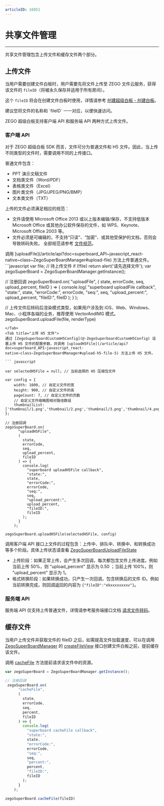 ```yaml
---
articleID: 16951
---
```



# 共享文件管理

- - -

共享文件管理包含上传文件和缓存文件两个部分。

## 上传文件

当用户需要创建文件白板时，用户需要先将文件上传至 ZEGO 文件云服务，获得该文件的 `fileID`（将被永久保存并适用于所有房间）。

这个 `fileID` 将会在创建文件白板时使用，详情请参考 [创建超级白板 - 创建白板](../Quick%20Start/create%20white%20board.mdx)。

<Note title="说明">
建议您将文件的名称和 `fileID` 一一对应，以便快速访问。
</Note>

ZEGO 超级白板支持客户端 API 和服务端 API 两种方式上传文件。

### 客户端 API

对于 ZEGO 超级白板 SDK 而言，文件可分为普通文件和 H5 文件。因此，当上传不同类型的文件时，需要调用不同的上传接口。

普通文件包含：

- PPT 演示文稿文件
- 文档类文件（Word/PDF）
- 表格类文件（Excel）
- 图片类文件（JPG/JPEG/PNG/BMP）
- 文本类文件（TXT）

<Warning title="注意">
上传的文件必须满足相应的规范：

- 文件请使用 Microsoft Office 2013 或以上版本编辑/保存，不支持低版本 Microsoft Office 或其他办公软件保存的文件，如 WPS、Keynote、Microsoft Office 2003 等。
- 文件必须是可编辑的，不支持“只读”、“加密”、或其他受保护的文档，否则会导致转码失败。
全部规范请参考 [文件规范](../Product%20Desc/Use%20restrictions/fileRule.mdx)。

</Warning>

<Tabs>
<Tab title="上传普通文件">
调用 [uploadFile](/article/api?doc=superboard_API~javascript_react-native~class~ZegoSuperBoardManager#upload-file) 方法上传普通文件。
```javascript
var file; // 待上传文件
if (!file) return alert('请先选择文件');
var zegoSuperBoard = ZegoSuperBoardManager.getInstance();

// 注册回调
zegoSuperBoard.on(
      "uploadFile",
      (
        state,
        errorCode,
        seq,
        upload_percent,
        fileID
      ) => {
        console.log(
          "superboard uploadFile callback",
          "state:",
          state,
          "errorCode:",
          errorCode,
          "seq:",
          seq,
          "upload_percent:",
          upload_percent,
          "fileID:",
          fileID
        );
      }
    );

// 上传文件后转码后渲染模式类型，如果用户涉及到 iOS、Web、Windows、Mac、小程序各端的业务，推荐使用 VectorAndIMG 模式。
zegoSuperBoard.uploadFile(file, renderType)
```
</Tab>
<Tab title="上传 H5 文件">
通过 [ZegoSuperboardCustomH5Config](@-ZegoSuperboardCustomH5Config) 设置上传 H5 文件的配置参数，并调用 [uploadH5File](/article/api?doc=superboard_API~javascript_react-native~class~ZegoSuperBoardManager#upload-h5-file-5) 方法上传 H5 文件。

``` javascript

var selectedH5File = null; // 当前选择的 H5 压缩包文件

var config = {
    width: 1600, // 自定义文件的宽
    height: 900, // 自定义文件的高
    pageCount: 7, // 自定义文件的页数
    // 自定义文件缩略图相对路径数组
    thumbnailList: ['thumbnail/1.png','thumbnail/2.png','thumbnail/3.png','thumbnail/4.png','thumbnail/5.png','thumbnail/6.png','thumbnail/7.png']
};

// 注册回调
zegoSuperBoard.on(
      "uploadH5File",
      (
        state,
        errorCode,
        seq,
        upload_percent,
        fileID
      ) => {
        console.log(
          "superboard uploadH5File callback",
          "state:",
          state,
          "errorCode:",
          errorCode,
          "seq:",
          seq,
          "upload_percent:",
          upload_percent,
          "fileID:",
          fileID
        );
      }
    );

zegoSuperBoard.uploadH5File(selectedH5File, config)
```
</Tab>
</Tabs>

调用客户端 API 接口上文件的过程包含：上传中、排队中、转换中、和转换成功等多个阶段。具体上传状态请查看 [ZegoSuperBoardUploadFileState](@-ZegoSuperBoardUploadFileState)

- 上传阶段：如果正常上传，会产生多次回调，每次都包含文件上传进度。例如当前上传 50%，则 "upload_percent" 显示为 0.50 ；当前上传 100%，则 "upload_percent" 显示为 1。
- 格式转换阶段：如果转换成功，只产生一次回调，包含转换后的文件 ID。例如当前转换完成，则回调返回的内容为 `{"fileID":"ekxxxxxxxxv"}`。

### 服务端 API

服务端 API 仅支持上传普通文件，详情请参考服务端接口文档 [请求文件转码](/super-board-server/cvt-doc)。

## 缓存文件

当用户上传文件并获取文件的 fileID 之后，如需提高文件加载速度，可以在调用 [ZegoSuperBoardManager](@-ZegoSuperBoardManager) 的 [createFileView](@createFileView) 接口创建文件白板之前，提前缓存该文件。

调用 [cacheFile](/article/api?doc=superboard_API~javascript_react-native~class~ZegoSuperBoardManager#cache-file) 方法提前请求该文件中的资源。

``` javascript
var zegoSuperBoard = ZegoSuperBoardManager.getInstance();

// 注册回调
 zegoSuperBoard.on(
      "cacheFile",
      (
        state,
        errorCode,
        seq,
        percent,
        fileID
      ) => {
        console.log(
          "superboard cacheFile callback",
          "state:",
          state,
          "errorCode:",
          errorCode,
          "seq:",
          seq,
          "percent:",
          percent,
          "fileID:",
          fileID
        );
      }
    );

zegoSuperBoard.cacheFile(fileID)

```
